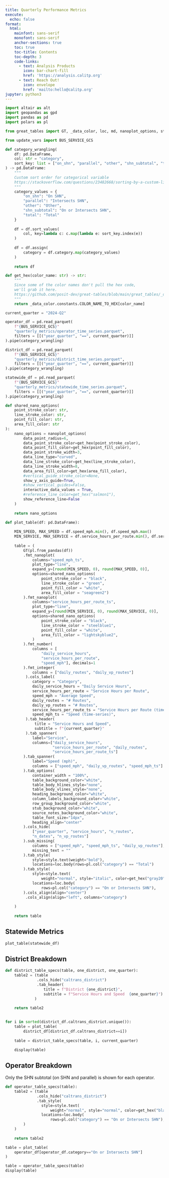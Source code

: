 ```yaml
---
title: Quarterly Performance Metrics
execute:
  echo: false
format:
  html:
    mainfont: sans-serif
    monofont: sans-serif
    anchor-sections: true
    toc: true
    toc-title: Contents
    toc-depth: 3
    code-links:
      - text: Analysis Products
        icon: bar-chart-fill
        href: 'https://analysis.calitp.org'
      - text: Reach Out!
        icon: envelope
        href: 'mailto:hello@calitp.org'
jupyter: python3
---
```


```python
import altair as alt
import geopandas as gpd
import pandas as pd
import polars as pl

from great_tables import GT, _data_color, loc, md, nanoplot_options, style

from update_vars import BUS_SERVICE_GCS
```

```python
def category_wrangling(
    df: pd.DataFrame, 
    col: str = "category", 
    sort_key: list = ["on_shn", "parallel", "other", "shn_subtotal", "total"]
) -> pd.DataFrame:
    """
    Custom sort order for categorical variable
    https://stackoverflow.com/questions/23482668/sorting-by-a-custom-list-in-pandas
    """
    category_values = {
        "on_shn": "On SHN", 
        "parallel": "Intersects SHN",
        "other": "Other",
        "shn_subtotal": "On or Intersects SHN",
        "total": "Total"
    }
    
    df = df.sort_values(
        col, key=lambda c: c.map(lambda e: sort_key.index(e))
    ) 
    
    df = df.assign(
        category = df.category.map(category_values)
    )
    
    return df

def get_hex(color_name: str) -> str:
    """
    Since some of the color names don't pull the hex code, 
    we'll grab it here.
    https://github.com/posit-dev/great-tables/blob/main/great_tables/_data_color/constants.py
    """
    return _data_color.constants.COLOR_NAME_TO_HEX[color_name]
```

```python
current_quarter = "2024-Q2"

operator_df = pd.read_parquet(
    f"{BUS_SERVICE_GCS}"
    "quarterly_metrics/operator_time_series.parquet",
    filters = [[("year_quarter", "==", current_quarter)]]
).pipe(category_wrangling)

district_df = pd.read_parquet(
    f"{BUS_SERVICE_GCS}"
    "quarterly_metrics/district_time_series.parquet",
    filters = [[("year_quarter", "==", current_quarter)]]
).pipe(category_wrangling)

statewide_df = pd.read_parquet(
    f"{BUS_SERVICE_GCS}"
    "quarterly_metrics/statewide_time_series.parquet",
    filters = [[("year_quarter", "==", current_quarter)]]
).pipe(category_wrangling)
```

```python
def shared_nano_options(
    point_stroke_color: str,
    line_stroke_color: str,
    point_fill_color: str,
    area_fill_color: str
):
    nano_options = nanoplot_options(
        data_point_radius=6,
        data_point_stroke_color=get_hex(point_stroke_color),
        data_point_fill_color=get_hex(point_fill_color),
        data_point_stroke_width=3,
        data_line_type="curved",
        data_line_stroke_color=get_hex(line_stroke_color),
        data_line_stroke_width=8,
        data_area_fill_color=get_hex(area_fill_color),
        #vertical_guide_stroke_color=None,
        show_y_axis_guide=True,
        #show_vertical_guides=False,
        interactive_data_values = True,
        #reference_line_color=get_hex("salmon1"),
        show_reference_line=False
    )
    
    return nano_options
```

```python
def plot_table(df: pd.DataFrame): 
    
    MIN_SPEED, MAX_SPEED = df.speed_mph.min(), df.speed_mph.max()
    MIN_SERVICE, MAX_SERVICE = df.service_hours_per_route.min(), df.service_hours_per_route.max()
    
    table = (
        GT(pl.from_pandas(df))
        .fmt_nanoplot(
            columns="speed_mph_ts",
            plot_type="line",
            expand_y=[round(MIN_SPEED, 0), round(MAX_SPEED, 0)],
            options=shared_nano_options(
                point_stroke_color = "black",
                line_stroke_color = "green",
                point_fill_color = "white",
                area_fill_color = "seagreen2")
        ).fmt_nanoplot(
            columns="service_hours_per_route_ts",
            plot_type="line",
            expand_y=[round(MIN_SERVICE, 0), round(MAX_SERVICE, 0)],
            options=shared_nano_options(
                point_stroke_color = "black", 
                line_stroke_color = "steelblue1",
                point_fill_color = "white",
                area_fill_color = "lightskyblue2", 
            )
        ).fmt_number(
            columns = [
                "daily_service_hours", 
                "service_hours_per_route", 
                "speed_mph"], decimals=1
        ).fmt_integer(
            columns = ["daily_routes", "daily_vp_routes"]
         ).cols_label(
            category = "Category",
            daily_service_hours = "Daily Service Hours",
            service_hours_per_route = "Service Hours per Route",
            speed_mph = "Average Speed",
            daily_routes = "# Routes",
            daily_vp_routes = "# Routes",
            service_hours_per_route_ts = "Service Hours per Route (time-series)",
            speed_mph_ts = "Speed (time-series)",
         ).tab_header(
             title = "Service Hours and Speed",
             subtitle = f"{current_quarter}"
         ).tab_spanner(
            label="Service", 
            columns=["daily_service_hours", 
                     "service_hours_per_route", "daily_routes", 
                     "service_hours_per_route_ts"]
        ).tab_spanner(
            label="Speed (mph)",
            columns = ["speed_mph", "daily_vp_routes", "speed_mph_ts"]
        ).tab_options(
            container_width = "100%",
            table_background_color="white",
            table_body_hlines_style="none",
            table_body_vlines_style="none",
            heading_background_color="white",
            column_labels_background_color="white",
            row_group_background_color="white",
            stub_background_color="white",
            source_notes_background_color="white",
            table_font_size="14px",
            heading_align="center"
        ).cols_hide(
            ["year_quarter", "service_hours", "n_routes", 
            "n_dates", "n_vp_routes"]
        ).sub_missing(
            columns = ["speed_mph", "speed_mph_ts", "daily_vp_routes"],
            missing_text = ""
        ).tab_style(
            style=style.text(weight="bold"),
            locations=loc.body(rows=pl.col("category") == "Total")
        ).tab_style(
            style=style.text(
                weight="normal", style="italic", color=get_hex("gray20")),
            locations=loc.body(
                rows=pl.col("category") == "On or Intersects SHN"),
        ).cols_align(align="center")
         .cols_align(align="left", columns="category")
        
    )
    
    return table
```

## Statewide Metrics

```python
plot_table(statewide_df)
```

## District Breakdown

```python
def district_table_specs(table, one_district, one_quarter):
    table2 = (table
              .cols_hide("caltrans_district")
              .tab_header(
                 title = f"District {one_district}",
                 subtitle = f"Service Hours and Speed  {one_quarter}")
             )
    
    return table2
    

for i in sorted(district_df.caltrans_district.unique()):
    table = plot_table(
        district_df[district_df.caltrans_district==i])
    
    table = district_table_specs(table, i, current_quarter)

    display(table)
```

## Operator Breakdown 

Only the SHN subtotal (on SHN and parallel) is shown for each operator.

```python

def operator_table_specs(table):
    table2 = (table
              .cols_hide("caltrans_district")
              .tab_style(
                style=style.text(
                    weight="normal", style="normal", color=get_hex("black")),
                locations=loc.body(
                    rows=pl.col("category") == "On or Intersects SHN"),
        )
    )         
    
    return table2

table = plot_table(
    operator_df[operator_df.category=="On or Intersects SHN"]
)

table = operator_table_specs(table)
display(table)
```



